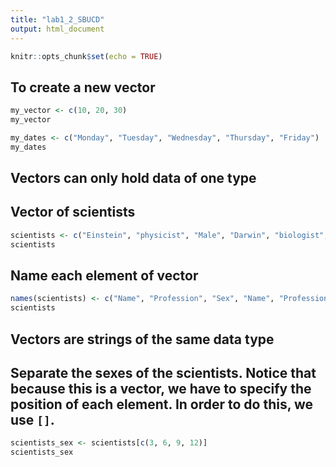 ```yaml
---
title: "lab1_2_SBUCD"
output: html_document
---
```


```r
knitr::opts_chunk$set(echo = TRUE)
```

## To create a new vector
```r
my_vector <- c(10, 20, 30)
my_vector
```

```r
my_dates <- c("Monday", "Tuesday", "Wednesday", "Thursday", "Friday")
my_dates
```

## Vectors can only hold data of one type

## Vector of scientists
```r
scientists <- c("Einstein", "physicist", "Male", "Darwin", "biologist", "Male", "Faraday", "physicist", "Male", "Curie", "chemist", "Female")
scientists
```

## Name each element of vector
```r
names(scientists) <- c("Name", "Profession", "Sex", "Name", "Profession", "Sex", "Name", "Profession", "Sex", "Name", "Profession", "Sex")
scientists
```

## Vectors are strings of the same data type

## Separate the sexes of the scientists. Notice that because this is a vector, we have to specify the position of each element. In order to do this, we use `[]`.
```r
scientists_sex <- scientists[c(3, 6, 9, 12)]
scientists_sex
```